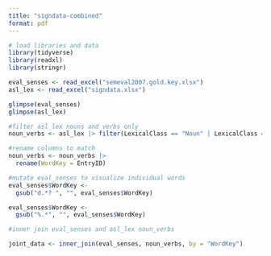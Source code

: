 ```yaml
---
title: "signdata-combined"
format: pdf
---
```


```r
# load libraries and data
library(tidyverse)
library(readxl)
library(stringr)

eval_senses <- read_excel("semeval2007.gold.key.xlsx")
asl_lex <- read_excel("signdata.xlsx")

glimpse(eval_senses)
glimpse(asl_lex)
```

```r
#filter asl_lex nouns and verbs only
noun_verbs <- asl_lex |> filter(LexicalClass == "Noun" | LexicalClass == "Verb")

#rename columns to match
noun_verbs <- noun_verbs |>
  rename(WordKey = EntryID)

#mutate eval_senses to visualize individual words
eval_senses$WordKey <- 
  gsub("d.*? ", "", eval_senses$WordKey)

eval_senses$WordKey <-
  gsub("%.*", "", eval_senses$WordKey)
```

```r
#inner join eval_senses and asl_lex noun_verbs

joint_data <- inner_join(eval_senses, noun_verbs, by = "WordKey")
```